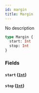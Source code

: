 ```yaml
---
id: margin
title: Margin
---
```


No description

```graphql
type Margin {
  start: Int
  stop: Int
}
```

### Fields

#### `start` ([`Int`](../../../developer/api-reference/scalars/int))

#### `stop` ([`Int`](../../../developer/api-reference/scalars/int))
